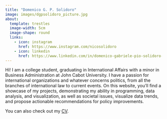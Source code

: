 ```yaml
---
title: "Domenico G. P. Solidoro"
image: images/dgpsolidoro_picture.jpg
about:
  template: trestles
  image-width: 5cm
  image-shape: round
  links:
    - icon: instagram
      href: https://www.instagram.com/nicosolidoro
    - icon: linkedin
      href: https://www.linkedin.com/in/domenico-gabriele-pio-solidoro-b3414b1a1/
---
```


Hi! I am a college student, graduating in International Affairs with a minor in Business Administration at John Cabot University. I have a passion for international organizations and whatever concerns politics, from all the branches of international law to current events. On this website, you'll find a showcase of my projects, demonstrating my ability in programming, data analysis, and visualization, as well as societal issues, visualize data trends, and propose actionable recommendations for policy improvements.

You can also check out my <a href="/cv/solidoro-domenico-cv.pdf" target="_blank">CV</a>.





